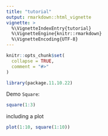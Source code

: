 ```yaml
---
title: "tutorial"
output: rmarkdown::html_vignette
vignette: >
  %\VignetteIndexEntry{tutorial}
  %\VignetteEngine{knitr::rmarkdown}
  %\VignetteEncoding{UTF-8}
---
```


```r
knitr::opts_chunk$set(
  collapse = TRUE,
  comment = "#>"
)
```

```r
library(package.11.10.22)
```

Demo `Square`:
```r
square(1:3)
```

including a plot
```r
plot(1:10, square(1:10))
```

